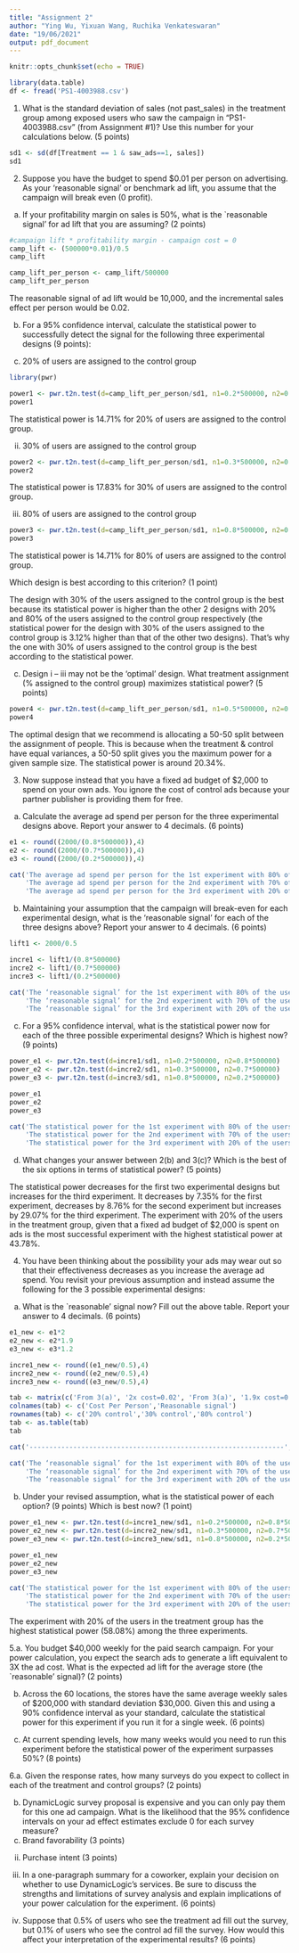```yaml
---
title: "Assignment 2"
author: "Ying Wu, Yixuan Wang, Ruchika Venkateswaran"
date: "19/06/2021"
output: pdf_document
---
```


```r
knitr::opts_chunk$set(echo = TRUE)
```

```r
library(data.table)
df <- fread('PS1-4003988.csv')
```
1. What is the standard deviation of sales (not past_sales) in the treatment group among
exposed users who saw the campaign in “PS1-4003988.csv” (from Assignment #1)?
Use this number for your calculations below. (5 points)

```r
sd1 <- sd(df[Treatment == 1 & saw_ads==1, sales])
sd1
```

2. Suppose you have the budget to spend $0.01 per person on advertising. As your
‘reasonable signal’ or benchmark ad lift, you assume that the campaign will break
even (0 profit).

a. If your profitability margin on sales is 50%, what is the `reasonable signal’ for ad
lift that you are assuming? (2 points)

```r
#campaign lift * profitability margin - campaign cost = 0
camp_lift <- (500000*0.01)/0.5
camp_lift

camp_lift_per_person <- camp_lift/500000
camp_lift_per_person
```
The reasonable signal of ad lift would be 10,000, and the incremental sales effect per person would be 0.02. 

b. For a 95% confidence interval, calculate the statistical power to successfully detect
the signal for the following three experimental designs (9 points):

i. 20% of users are assigned to the control group
```r
library(pwr)

power1 <- pwr.t2n.test(d=camp_lift_per_person/sd1, n1=0.2*500000, n2=0.8*500000)
power1
```
The statistical power is 14.71% for 20% of users are assigned to the control group. 

ii. 30% of users are assigned to the control group
```r
power2 <- pwr.t2n.test(d=camp_lift_per_person/sd1, n1=0.3*500000, n2=0.7*500000)
power2
```
The statistical power is 17.83% for 30% of users are assigned to the control group. 

iii. 80% of users are assigned to the control group
```r
power3 <- pwr.t2n.test(d=camp_lift_per_person/sd1, n1=0.8*500000, n2=0.2*500000)
power3
```
The statistical power is 14.71% for 80% of users are assigned to the control group.

Which design is best according to this criterion? (1 point)

The design with 30% of the users assigned to the control group is the best because its statistical power is higher than the other 2 designs with 20% and 80% of the users assigned to the control group respectively (the statistical power for the design with 30% of the users assigned to the control group is 3.12% higher than that of the other two designs). That's why the one with 30% of users assigned to the control group is the best according to the statistical power. 

c. Design i – iii may not be the ‘optimal’ design. What treatment assignment (%
assigned to the control group) maximizes statistical power? (5 points)

```r
power4 <- pwr.t2n.test(d=camp_lift_per_person/sd1, n1=0.5*500000, n2=0.5*500000)
power4
```
The optimal design that we recommend is allocating a 50-50 split between the assignment of people. This is because when the treatment & control have equal variances, a 50-50 split gives you the maximum power for a given sample size. The statistical power is around 20.34%.

3. Now suppose instead that you have a fixed ad budget of $2,000 to spend on your own
ads. You ignore the cost of control ads because your partner publisher is providing
them for free.

a. Calculate the average ad spend per person for the three experimental designs
above. Report your answer to 4 decimals. (6 points)
```r
e1 <- round((2000/(0.8*500000)),4)
e2 <- round((2000/(0.7*500000)),4)
e3 <- round((2000/(0.2*500000)),4)

cat('The average ad spend per person for the 1st experiment with 80% of the users assigned to the treatment group is: $', e1,'\n',
    'The average ad spend per person for the 2nd experiment with 70% of the users assigned to the treatment group is: $', e2,'\n',
    'The average ad spend per person for the 3rd experiment with 20% of the users assigned to the treatment group is: $', e3,'\n')
```

b. Maintaining your assumption that the campaign will break-even for each
experimental design, what is the ‘reasonable signal’ for each of the three designs
above? Report your answer to 4 decimals. (6 points)
```r
lift1 <- 2000/0.5

incre1 <- lift1/(0.8*500000)
incre2 <- lift1/(0.7*500000)
incre3 <- lift1/(0.2*500000)

cat('The ‘reasonable signal’ for the 1st experiment with 80% of the users assigned to the treatment group is: ', incre1,'\n',
    'The ‘reasonable signal’ for the 2nd experiment with 70% of the users assigned to the treatment group is: ', incre2,'\n',
    'The ‘reasonable signal’ for the 3rd experiment with 20% of the users assigned to the treatment group is: ', incre3,'\n')
```

c. For a 95% confidence interval, what is the statistical power now for each of the
three possible experimental designs? Which is highest now? (9 points)
```r
power_e1 <- pwr.t2n.test(d=incre1/sd1, n1=0.2*500000, n2=0.8*500000)
power_e2 <- pwr.t2n.test(d=incre2/sd1, n1=0.3*500000, n2=0.7*500000)
power_e3 <- pwr.t2n.test(d=incre3/sd1, n1=0.8*500000, n2=0.2*500000)

power_e1
power_e2
power_e3

cat('The statistical power for the 1st experiment with 80% of the users assigned to the treatment group is: ', '7.36%','\n',
    'The statistical power for the 2nd experiment with 70% of the users assigned to the treatment group is: ', '9.07%','\n',
    'The statistical power for the 3rd experiment with 20% of the users assigned to the treatment group is: ', '43.78%','\n')
```

d. What changes your answer between 2(b) and 3(c)? Which is the best of the six
options in terms of statistical power? (5 points)

The statistical power decreases for the first two experimental designs but increases for the third experiment. It decreases by 7.35% for the first experiment, decreases by 8.76% for the second experiment but increases by 29.07% for the third experiment. The experiment with 20% of the users in the treatment group, given that a fixed ad budget of $2,000 is spent on ads is the most successful experiment with the highest statistical power at 43.78%.

4. You have been thinking about the possibility your ads may wear out so that their
effectiveness decreases as you increase the average ad spend. You revisit your
previous assumption and instead assume the following for the 3 possible experimental
designs:

a. What is the `reasonable' signal now? Fill out the above table. Report your answer to
4 decimals. (6 points)
```r
e1_new <- e1*2
e2_new <- e2*1.9
e3_new <- e3*1.2

incre1_new <- round((e1_new/0.5),4)
incre2_new <- round((e2_new/0.5),4)
incre3_new <- round((e3_new/0.5),4)

tab <- matrix(c('From 3(a)', '2x cost=0.02', 'From 3(a)', '1.9x cost=0.0217', 'From 3(a)', '1.2x cost=0.048'), ncol=2, byrow=TRUE)
colnames(tab) <- c('Cost Per Person','Reasonable signal')
rownames(tab) <- c('20% control','30% control','80% control')
tab <- as.table(tab)
tab

cat('----------------------------------------------------------------','\n')

cat('The ‘reasonable signal’ for the 1st experiment with 80% of the users assigned to the treatment group is: ', incre1_new,'\n',
    'The ‘reasonable signal’ for the 2nd experiment with 70% of the users assigned to the treatment group is: ', incre2_new,'\n',
    'The ‘reasonable signal’ for the 3rd experiment with 20% of the users assigned to the treatment group is: ', incre3_new,'\n')

```

b. Under your revised assumption, what is the statistical power of each option? (9
points) Which is best now? (1 point)
```r
power_e1_new <- pwr.t2n.test(d=incre1_new/sd1, n1=0.2*500000, n2=0.8*500000)
power_e2_new <- pwr.t2n.test(d=incre2_new/sd1, n1=0.3*500000, n2=0.7*500000)
power_e3_new <- pwr.t2n.test(d=incre3_new/sd1, n1=0.8*500000, n2=0.2*500000)

power_e1_new
power_e2_new
power_e3_new

cat('The statistical power for the 1st experiment with 80% of the users assigned to the treatment group is: ', power_e1_new$power,'\n',
    'The statistical power for the 2nd experiment with 70% of the users assigned to the treatment group is: ', power_e2_new$power,'\n',
    'The statistical power for the 3rd experiment with 20% of the users assigned to the treatment group is: ', power_e3_new$power,'\n')
```
The experiment with 20% of the users in the treatment group has the highest statistical power (58.08%) among the three experiments. 

5.a. You budget $40,000 weekly for the paid search campaign. For your power
calculation, you expect the search ads to generate a lift equivalent to 3X the ad cost.
What is the expected ad lift for the average store (the `reasonable’ signal)? (2
points)



b. Across the 60 locations, the stores have the same average weekly sales of $200,000
with standard deviation $30,000. Given this and using a 90% confidence interval
as your standard, calculate the statistical power for this experiment if you run it
for a single week. (6 points)



c. At current spending levels, how many weeks would you need to run this
experiment before the statistical power of the experiment surpasses 50%? (8
points)


6.a. Given the response rates, how many surveys do you expect to collect in each of
the treatment and control groups? (2 points)





b. DynamicLogic survey proposal is expensive and you can only pay them for this
one ad campaign. What is the likelihood that the 95% confidence intervals on your
ad effect estimates exclude 0 for each survey measure?
i. Brand favorability (3 points)
ii. Purchase intent (3 points)



c. In a one-paragraph summary for a coworker, explain your decision on whether to
use DynamicLogic’s services. Be sure to discuss the strengths and limitations of
survey analysis and explain implications of your power calculation for the
experiment. (6 points)




d. Suppose that 0.5% of users who see the treatment ad fill out the survey, but 0.1%
of users who see the control ad fill the survey. How would this affect your
interpretation of the experimental results? (6 points)












































